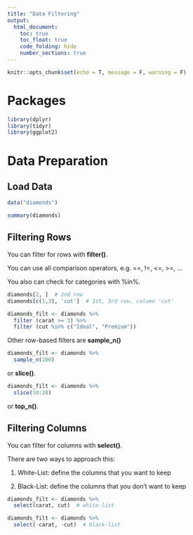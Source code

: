 ```yaml
---
title: "Data Filtering"
output: 
  html_document:
    toc: true
    toc_float: true
    code_folding: hide
    number_sections: true
---
```


```r
knitr::opts_chunk$set(echo = T, message = F, warning = F)
```

# Packages

```r
library(dplyr)
library(tidyr)
library(ggplot2)
```

# Data Preparation

## Load Data

```r
data("diamonds")
```

```r
summary(diamonds)
```

## Filtering Rows

You can filter for rows with **filter()**.

You can use all comparison operators, e.g. ==, !=, <=, >=, ...

You also can check for categories with %in%.

```r
diamonds[2, ]  # 2nd row
diamonds[c(1,3), 'cut']  # 1st, 3rd row, column 'cut'

diamonds_filt <- diamonds %>% 
  filter (carat >= 3) %>% 
  filter (cut %in% c("Ideal", "Premium"))
```

Other row-based filters are **sample_n()**

```r
diamonds_filt <- diamonds %>% 
  sample_n(100)
```

or **slice()**.

```r
diamonds_filt <- diamonds %>% 
  slice(10:20)
```

or **top_n()**.

## Filtering Columns

You can filter for columns with **select()**.

There are two ways to approach this:

1. White-List: define the columns that you want to keep

2. Black-List: define the columns that you don't want to keep

```r
diamonds_filt <- diamonds %>% 
  select(carat, cut)  # white-list

diamonds_filt <- diamonds %>% 
  select(-carat, -cut)  # black-list
```

